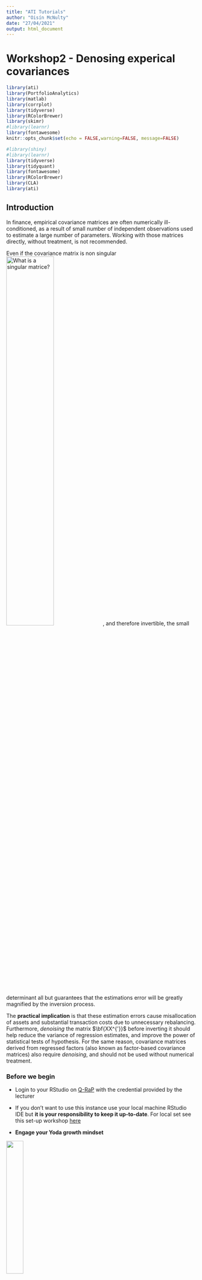 ---
title: "ATI Tutorials"
author: "Oisín McNulty"
date: "27/04/2021"
output: html_document
---

# Workshop2 - Denosing experical covariances

```{r excercise setup, include=FALSE}
library(ati)
library(PortfolioAnalytics)
library(matlab)
library(corrplot)
library(tidyverse)
library(RColorBrewer)
library(skimr)
#library(learnr)
library(fontawesome)
knitr::opts_chunk$set(echo = FALSE,warning=FALSE, message=FALSE)

#library(shiny)
#library(learnr)
library(tidyverse)
library(tidyquant)
library(fontawesome)
library(RColorBrewer)
library(CLA)
library(ati)
```

## Introduction

In finance, empirical covariance matrices are often numerically ill-conditioned, as a result of small number of independent observations used to estimate a large number of parameters.  Working with those matrices directly, without treatment, is not recommended.

Even if the covariance matrix is non singular
![What is a singular matrice?](https://youtu.be/UqyN7-tRS00){width="50%" align="center"}
, and therefore invertible, the small determinant all but guarantees that the estimations error will be greatly magnified by the inversion process.

The **practical implication** is that these estimation errors cause misallocation of assets and substantial transaction costs due to unnecessary rebalancing.  Furthermore, *denoising* the matrix $\bf{XX^{'}}$ before inverting it should help reduce the variance of regression estimates, and improve the power of statistical tests of hypothesis.  For the same reason, covariance matrices derived from regressed factors (also known as factor-based covariance matrices) also require *denoising*, and should not be used without numerical treatment.  

### Before we begin
* Login to your RStudio on [Q-RaP](https://q-rap.qub.ac.uk:8787) with the credential provided by the lecturer
* If you don't want to use this instance use your local machine RStudio IDE but **it is your responsibility to keep it up-to-date**. For local set see this set-up workshop [here](https://q-rap.qub.ac.uk/set-up/)

* **Engage your Yoda growth mindset**

![](https://l.imgt.es/resource-preview-imgs/436d1438-0fa0-419f-b0fa-5923410ec22f%2Fyodagmmeme.crop_414x311_50%2C1.preview.jpg){width="30%"}

### Outline

In this workshop you can learn:

* First time set-up of git on Q-RaP RStudio 
* Creating fake portfolio data
* Examine correlations of the fake portfolio data
* Creating a function in R
* Setting up functions in R to *denoise* data using the Marcenko-Pastur distribution

```{bash, eval=FALSE}
git config --global user.email "<your github email>"
# This is the email you used to register with GitHub.
git config --global user.name "<your github username>"
```

## Simulating fake data
In quantitative finance we do not have a laboratory where we can securely experiment in an environment that is controlled.  Most financial research is carried out on *Real* or **Big World** data which is complex, misbehaves and are uncontrollable.  Experimentation in finance is achieved by simulating **Small World** data with know statistical properties which can be controlled.

Portfolio data from the **Big World** is usually insufficient to produce meaningful results, this insufficiency can be illustrated but create some **Small World** random data.  

### Ex 1: Fake portfolio data


```{r fake, exercise = TRUE}
stocks=20
trading_days=40
fake_port <- array(
  rnorm(trading_days*stocks,
        mean = 0.01,sd = 0.01),
  dim = c(trading_days,stocks)) %>% 
  as.tibble()
fake_port %>% skim()
```

> Describe the data?
**The data is a sample of individual and identically distributed stock returns for 20 stocks over 40 trading days. The sample is drawn from a random normal distribution with mean 0.01 and standard deviation 0.01.  This is the assumed data generating process of daily stock returns that the analyst has postulated.**

### Ex 3: Test your knowledge

```{r random, echo=FALSE}
"what do you expect the correlation matrix of these portfolio to look like if the are drawn to be independent and identically distributed ?"
"I expect there to be no pairwise correlation as the data is random"
"I expect there to be some real pairwise correlation as the data is random"
"I expect there to be some spurious pairwise correlation as the data is random, this is the answer!!"
"I expect there to boe some real pairwise correlation as the data is nonrandom"
```
<div id="random-hint">
**Hint:** use `?rnorm()` in the console to understand the output of this function 
</div>

##  Code pipes `%>%`
Firstly, I will introduce the process of piping code in R.  The point of the pipe is to help you write code in a way that is easier to read and understand. To see why the pipe is so useful, we’re going to explore a number of ways of writing the same code.  The pipe operator in R is `%>%` from the `magrittr` pacakge. For more details see [Hadley 2020 "R for Data Science) Chapter 18](https://r4ds.had.co.nz/pipes.html?q=piping#piping-alternatives)

* An algorithm for my morning routine
```
leave_home(get_dressed(get_out_of_bed(wake_up(me,time="6:30"),side="left"),trousers=TRUE,shirt=TRUE),car=FALSE,bike=TRUE,pandemic=FALSE)
```
* With piping
```
me %>%
  wake_up(time="6:30") %>%
  get_out_of_bed(side="left") %>%
  get_dressed(trousers=TRUE,shirt=TRUE) %>%
  leave_house(car=FALSE,bike=TRUE,pandemic=FALSE)
```
So the piping operator allows the code to be more readable and logic.

### Your turn

> Rearrange this code using piping

```{r pipeit,exercise=TRUE, exercise.setup="fake"}
## Recode this using piping 
summarise(group_by(mutate(fake_port,Type="Fake"),by="Type"),meanV1=mean(V1))
```

```{r pipeit-hint-1}
## Recode this using piping 
fake_port %>%
  mutate(Type="Fake") 
```

```{r pipeit-hint-2}
## Recode this using piping 
fake_port %>%
  mutate(Type="Fake") %>%
  group_by(Type)
```

```{r pipeit-solution}
## Recode this using piping 
fake_port %>%
  mutate(Type="Fake") %>%
  group_by(Type) %>%
  summarise(meanV1=mean(V1))
```


## Pairwise correlation of fake data

Given the fake portfolio was created by drawing independent and identically distributed random normal observations, by definition there should be no correlation between the fake stock returns.  

Write some code to evaluate and visualise the correlation of the fake portfolio returns which can be access in the object `fake_port`

```{r cor, exercise=TRUE,exercise.setup="fake"}
```

```{r cor-hint-1}
cor(fake_port)
```

```{r cor-hint-2}
cor(fake_port) %>%
  corrplot()
```

```{r cor-solution}
cor(fake_port) %>%
  corrplot(type="upper",
           method = "number",
           order="hclust",
           col=brewer.pal(n=8, name="RdYlBu"))
```

## Building `r fa("r-project")` functions

### Ex 1: simple function

R, at its heart, is a high level functional programming (FP) language. This means that it provides many tools for the creation and manipulation of functions.
> Write a function to add two numbers together then test the function with numbers 1 and 2
```{r add-fn, exercise=TRUE, Echo=TRUE}
add_numbers <- function(a, b) {
  
}
```

```{r add-fn-solution, Echo=TRUE}
# Write a function to add two numbers together
add_numbers <- function(a, b) {
 a + b 
}
add_numbers(1,2)
```

### Ex 2: Advanced function 

>Create a function in R for marcenko pastur distribution estimates
The Marcenko-Pastur distribution can be defined as:

$$\rho\left(\lambda  \right) = 
    \begin{cases} 
      \frac{T}{N}\frac{\sqrt {\left( {{\lambda _{+}} - \lambda} \right)\left( {\lambda  - {\lambda _{- }}} \right)}}{2\pi \lambda {\sigma ^2}}, & \text{if } \lambda \in [\lambda _{+},\lambda _{-}] \\
      0, & \text{if } \lambda \notin [\lambda _{+},\lambda _{-}]
     \end{cases}$$

where the maximum expected eigenvalue is $\lambda_{+}=\sigma^2(1+\sqrt{N/T})^2$ and the minimum expected eigenvalue is  $\lambda_{-}=\sigma^2(1-\sqrt{N/T})^2$

The following translates the above maths into `R` code. 
```{r mp, exercise = TRUE, Echo=TRUE}
mp_pdf<-function(var,t,m,pts) {
  q=t/m
  eMin<-var*(1-(1./q)^.5)^2 
  eMax<-var*(1+(1./q)^.5)^2 
  eVal<-linspace(eMin,eMax,pts)
  pd<-q/(2*pi*var*eVal)*((eMax-eVal)*(eVal-eMin))^.5
  pdf<-tibble(pd=pd,e=eVal) 
  return(pdf)  
}
```

### Ex 3: Test mp_pdf

> Test function to create the Marcenko Pastur distribution for the fake portfolio when the variance=1.  
```{r mp1-setup, Echo=TRUE}
mp_pdf<-function(var,t,m,pts) {
  q=t/m
  eMin<-var*(1-(1./q)^.5)^2 
  eMax<-var*(1+(1./q)^.5)^2 
  eVal<-linspace(eMin,eMax,pts)
  pd<-q/(2*pi*var*eVal)*((eMax-eVal)*(eVal-eMin))^.5
  pdf<-tibble(pd=pd,e=eVal) 
  return(pdf)  
}
```

```{r mp1, exercise=TRUE, exercise.setup="fake", Echo=TRUE}
mp<-mp_pdf(1,trading_days,stocks,stocks)
```

### Ex 4: plot distributoin

>Research how the package `ggplot2` works and then attempt to plot the distribution created earlier.

```{r mplot,exercise=TRUE, exercise.setup="mp1", Echo=TRUE}
mp %>% 
  ggplot(aes(x=e,y=pd)) + 
  geom_line()
```






# Workshop 3 Critical line algorithm


```{r setup,include=FALSE}
#Ex1
Top30<-ati::ftse30_returns_mthly
Top30tickers<-unique(Top30$symbol)
#Ex2
tidyquant::tq_get(Top30tickers,from="2020-01-01")->Top30prices
#Ex3
Top30r<-Top30prices %>%
  group_by(symbol) %>%
  tq_transmute(select = adjusted,
               mutate_fun = periodReturn,
               period="monthly",
               col_rename = "Rtn")
Top30r %>% 
  summarise(mu=mean(Rtn)) ->mu
Top30r %>% 
  spread(symbol,Rtn) %>%
  select(-date) %>% cov(use = "complete")->covar
CLftseTop30<-CLA(mu$mu,covar=covar,lB = 0,uB = 1/10)
```


## Introduction

In this tutorial, you will learn some portfolio analytics

* Import data from the web using `tidyqaunt` (pre-load for those unable to access yahoo finance)
* Calculate monthly returns from daily data
* Calculate the mean of covariance of a portfolio of monthly returns 
* Portfolio optimisation using 'Markowitz` Critical Line Algorithm 
### Background
Portfolio construction is perhaps the most recurrent financial problem.  On a daily basis, investment managers must build portfolios that incorporate their views and forecasts on risks and returns.  This is the primordial question that 24-yr-old Harry Markowitz attempted to answer more than six decades ago.  His monumental insight was to recognise that various levels of risk are associated with different optimal portfolios in terms of risk-adjusted returns, hence the notion of the **Efficient Frontier** [Markowitz (1952)](https://shibbolethsp.jstor.org/start?entityID=https%3A%2F%2Fqub.ac.uk%2Fshibboleth&dest=https://www.jstor.org/stable/2975974&site=jstor)
**One practical implication is that it is rarely optimal to allocate all assets to the investments with the highest expected returns.  Instead, we should take into account the correlations across alternative investments in order to build a diversified portfolio.  Portfolio diversification is still the key to success in investment management**.  
> If you buy shares in an umbrella company and a maker of sunglasses, you will be fine in all weathers `r tufte::quote_footer("Messy by Tim Harford")`

### CLA alogirithm
Before earning his PhD in 1954, Markowitz left academia to work at the RAND corporation, where he developed the Critical Line Algorithm.  CLA is a quadratic optimisation procedure specifically designed for inequality-constrained portfolio optimisation problems.  The beauty of this algorithm is that it guarantees that the exact solution is found after a known number of iterations.  Surprisingly, most financial practitioners still seem unaware of CLA, as they often rely on generic-purpose quadratic programming methods that do not guarantee the correction solution or a stopping time.

### The optimisation problem

In Modern Portfolio Theory, this operation consists in computing the Efficient Frontier, defined as the set of portfolios that yield the highest achievable mean excess return (in excess of the risk-free rate) for any given level of risk(measured in terms of standard deviation).
This portfolio optimization problem receives two equivalent formulations:
1. Minimizing the portfolio’s standard deviation(or variance) subject to a targeted excess return or
2. Maximize the portfolio’s excess return subject to a targeted standard deviation (or variance). 

[This problem is a challenge for all practitioners in the Global Asset Management industry which in 2019 had total assets under management (AuM) $89 trillion](https://www.bcg.com/en-gb/publications/2020/global-asset-management-protect-adapt-innovate_)

### The mathematical challenge
Most practitioners are routinely faced with the problem of optimizing a portfolio subject to inequality conditions (a lower and an upper bound for each portfolio weight) and an equality condition (that the weights add up to one). There is no analytic solution to this problem, and an optimization algorithm must be used. Markowitz developed a method for computing such a solution, which he named the “critical line algorithm”or CLA.

## Data preprocessing
In this exercise we will using the Top 30 FTSE holdings monthly returns to find the minimum variance portfolio that would maximise the return over the last year.

### load data

>Firstly, I loaded the list of top 30 holdings into R [Top 30 holdings](https://uk.finance.yahoo.com/quote/%5EFTSE/components?p=%5EFTSE) and save the output to an object named `Top30`. Then create a character vector of the tickers.
```{r CLA1, exercise = TRUE}
Top30 %>% glimpse()
```


```{r CLA1-solution}
Top30tickers<-Top30$Symbol
```


